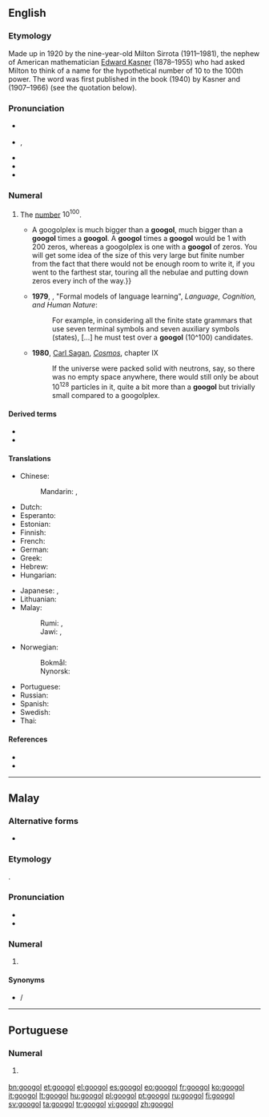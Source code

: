 ==English==
{{was wotd|2009|January|23}}
{{wikipedia}}

===Etymology===
Made up in 1920 by the nine-year-old Milton Sirrota (1911–1981), the nephew of American mathematician [[w:Edward Kasner|Edward Kasner]] (1878–1955) who had asked Milton to think of a name for the hypothetical number of 10 to the 100th power. The word was first published in the book ''{{w|Mathematics and the Imagination}}'' (1940) by Kasner and {{w|James R. Newman}} (1907–1966) (see the quotation below).

===Pronunciation===
* {{a|RP}} {{IPA|/ˈɡuː.ɡəl/|/ˈɡuː.ɡɒl/|lang=en}}
* {{a|GA}} {{enPR|go͞o′gəl|go͞o′gŏl}}, {{IPA|/ˈɡu.ɡəl/|/ˈɡu.ɡɑl/|lang=en}}
* {{audio|en-us-googol.ogg|Audio (US)|lang=en}}
* {{rhymes|uːɡəl|lang=en}}
* {{homophones|lang=en|google|Google}}

===Numeral===
{{en-noun}}

# {{lb|en|cardinal}} The [[number]] <math>10^{100}</math>. {{defdate|from 1920.}}
#* {{quote-book|author=Edward Kasner|authorlink=Edward Kasner|author2=James [Roy] Newman|authorlink2=James R. Newman|chapter=New Names for Old|title={{w|Mathematics and the Imagination}}|location=New York, N.Y.|publisher={{w|Simon & Schuster}}|year=1940|page=23|oclc=525772|passage=Words of wisdom are spoken by children at least as often as by scientists. The name "'''googol'''" was invented by a child (Dr. Kasner's nine-year-old nephew) who was asked to think up a name for a very big number, namely, 1 with a hundred zeros after it. He was very certain that this number was not infinite, and therefore equally certain that it had to have a name. {{...}} A googolplex is much bigger than a '''googol''', much bigger than a '''googol''' times a '''googol'''. A '''googol''' times a '''googol''' would be 1 with 200 zeros, whereas a googolplex is one with a '''googol''' of zeros. You will get some idea of the size of this very large but finite number from the fact that there would not be enough room to write it, if you went to the farthest star, touring all the nebulae and putting down zeros every inch of the way.}}
#* '''1979''', {{w|Steven Pinker}}, "Formal models of language learning", ''Language, Cognition, and Human Nature'':
#*: For example, in considering all the finite state grammars that use seven terminal symbols and seven auxiliary symbols (states), [...] he must test over a '''googol''' (10^100) candidates.
#* '''1980''', [[w:Carl Sagan|Carl Sagan]], ''[[w:Cosmos (book)|Cosmos]]'', chapter IX
#*: If the universe were packed solid with neutrons, say, so there was no empty space anywhere, there would still only be about 10<sup>128</sup> particles in it, quite a bit more than a '''googol''' but trivially small compared to a googolplex.

====Derived terms====
* {{l|en|Google}}
* {{l|en|googolplex}}

====Translations====
{{trans-top|1 followed by 100 zeros}}
* Chinese:
*: Mandarin: {{t|cmn|古高爾|sc=Hani}}, {{t|cmn|古高尔|tr=gǔgāoěr|sc=Hani}}
* Dutch: {{t|nl|googol}}
* Esperanto: {{t+|eo|guglo}}
* Estonian: {{t+|et|googol}}
* Finnish: {{t+|fi|googol}}
* French: {{t+|fr|gogol|m}}
* German: {{t+|de|Googol|n}}
* Greek: {{t|el|Γκούγκολ}}
* Hebrew: {{t+|he|גוגול|sc=Hebr}}
* Hungarian: {{t+|hu|googol}}
{{trans-mid}}
* Japanese: {{t|ja|10の100乗|tr=10 no 100-jō}}, {{t|ja|グーゴル|tr=gūgoru}}
* Lithuanian: {{t|lt|gugolas}}
* Malay:
*: Rumi: {{t|ms|googol}}, {{t|ms|puluh duotrigintilion}}
*: Jawi: {{t|ms|ݢوݢول|sc=Arab}}, {{t|ms|ڤولوه دووتريݢينتيليون|sc=Arab}}
* Norwegian: {{t|no|googol}}
*: Bokmål: {{t|nb|googol}}
*: Nynorsk: {{t|nn|googol}}
* Portuguese: {{t+|pt|googol|m}}
* Russian: {{t+|ru|гугол}}
* Spanish: {{t+|es|gúgol|m}}
* Swedish: {{t+|sv|googol|c}}
* Thai: {{t|th|กูกอล|tr=googon}}
{{trans-bottom}}

====References====
*{{R:Dictionary.com|googol}}
*{{R:Oxford Dictionaries Online|googol}}

----

==Malay==
{{cardinalbox|ms|10<sup>99</sup>|10<sup>100</sup>|10<sup>101</sup>|duotrigintilion|ratus duotrigintilion}}

===Alternative forms===
* {{l|ms|ݢوݢول|sc=Arab}}

===Etymology===
{{borrowing|en|googol|lang=ms}}.

===Pronunciation===
* {{IPA|/ɡoɡol/|lang=ms}}
* {{rhymes|ogol|gol|ol|lang=ms}}

===Numeral===
{{head|ms|numeral}}

# {{lb|ms|cardinal}} {{l|en|googol}}

====Synonyms====
* {{l|ms|puluh duotrigintilion}} / {{l|ms|ڤولوه دووتريݢينتيليون|sc=Arab}}

----

==Portuguese==

===Numeral===
{{head|pt|numeral|g=m|plural|googols}}

# {{l|en|googol}} {{gloss|1 followed by 100 zeros}}

[[bn:googol]]
[[et:googol]]
[[el:googol]]
[[es:googol]]
[[eo:googol]]
[[fr:googol]]
[[ko:googol]]
[[it:googol]]
[[lt:googol]]
[[hu:googol]]
[[pl:googol]]
[[pt:googol]]
[[ru:googol]]
[[fi:googol]]
[[sv:googol]]
[[ta:googol]]
[[tr:googol]]
[[vi:googol]]
[[zh:googol]]